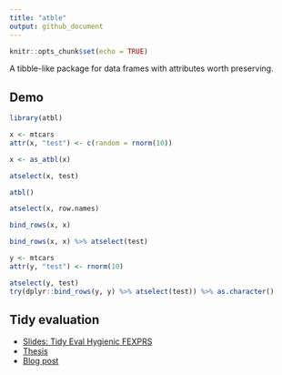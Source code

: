 ```yaml
---
title: "atble"
output: github_document
---
```


```r
knitr::opts_chunk$set(echo = TRUE)
```

A tibble-like package for data frames with attributes worth preserving.

## Demo

```r
library(atbl)

x <- mtcars
attr(x, "test") <- c(random = rnorm(10))

x <- as_atbl(x)

atselect(x, test)

atbl()

atselect(x, row.names)

bind_rows(x, x)

bind_rows(x, x) %>% atselect(test)

y <- mtcars
attr(y, "test") <- rnorm(10)

atselect(y, test)
try(dplyr::bind_rows(y, y) %>% atselect(test)) %>% as.character()
```


## Tidy evaluation

+ [Slides: Tidy Eval Hygienic FEXPRS](https://www.r-project.org/dsc/2017/slides/tidyeval-hygienic-fexprs.pdf)
+ [Thesis](https://web.wpi.edu/Pubs/ETD/Available/etd-090110-124904/unrestricted/jshutt.pdf)
+ [Blog post](http://www.onceupondata.com/2017/08/12/my-first-steps-into-the-world-of-tidyeval/)



